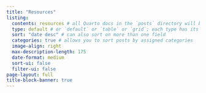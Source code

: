 ```yaml
---
title: "Resources"
listing: 
  contents: resources # all Quarto docs in the `posts` directory will be included on your listing page
  type: default # or `default` or `table` or `grid`; each type has its own set of yaml options to include
  sort: "date desc" # can also sort on more than one field
  categories: true # allows you to sort posts by assigned categories 
  image-align: right
  max-description-length: 175
  date-format: medium
  sort-ui: false
  filter-ui: false
page-layout: full
title-block-banner: true
---
```


